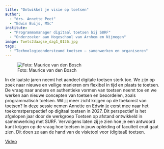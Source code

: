 ```yaml
---
title: "Ontwikkel je visie op toetsen"
author:
  - "drs. Annette Peet"
  - "Edwin Buijs, MSc"
institute: 
  - "Programmamanager digitaal toetsen bij SURF"
  - "Onderzoeker aan Hogeschool van Arnhem en Nijmegen"
image: Toets2daagse_dag1_0126.jpg
tags: 
  - "Technologieondersteund toetsen – samenwerken en organiseren"
---
```


::: {.column-margin}
![Foto: Maurice van den Bosch](Toets2daagse_dag1_0130.jpg)
:::

In de laatste jaren neemt het aandeel digitale toetsen sterk toe. We zijn op zoek naar nieuwe en veilige manieren om flexibel in tijd en plaats te toetsen. De vraag naar andere en authentieke vormen van toetsen neemt toe en we werken aan nieuwe concepten van toetsen en beoordelen, zoals programmatisch toetsen. Wil jij meer zicht krijgen op de toekomst van toetsen? In deze sessie nemen Annette en Edwin je eerst mee naar het toekomstperspectief op digitaal toetsen in 2027. Dit perspectief is het afgelopen jaar door de werkgroep Toetsen op afstand ontwikkeld in samenwerking met SURF. Vervolgens laten zij je zien hoe je een antwoord kunt krijgen op de vraag hoe toetsen in jouw opleiding of faculteit eruit gaat zien. Dit doen ze aan de hand van de visietool voor (digitaal) toetsen.
	
[Video](https://tilburguniversity.cloud.panopto.eu/Panopto/Pages/Viewer.aspx?id=fa2fb00c-9432-433b-ab95-af3800ed559f){.btn .btn-primary}